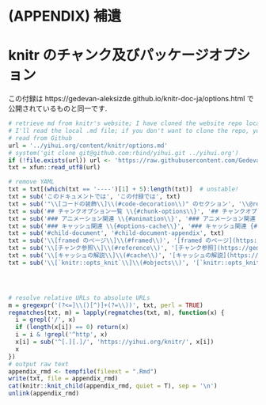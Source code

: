 # (APPENDIX) 補遺 {-}

# **knitr** のチャンク及びパッケージオプション {#full-options}

:::{.infobox .tip data-latex="{tip}"}
この付録は https://gedevan-aleksizde.github.io/knitr-doc-ja/options.html で公開されているものと同一です.
:::

```r
# retrieve md from knitr's website; I have cloned the website repo locally, so
# I'll read the local .md file; if you don't want to clone the repo, you may
# read from Github
url = '../yihui.org/content/knitr/options.md'
# system('git clone git@github.com:rbind/yihui.git ../yihui.org')
if (!file.exists(url)) url <- 'https://raw.githubusercontent.com/Gedevan-Aleksizde/knitr-doc-ja/master/source/01-options.Rmd' # url = 'https://raw.githubusercontent.com/rbind/yihui/master/content/knitr/options.md'
txt = xfun::read_utf8(url)

# remove YAML
txt = txt[(which(txt == '----')[1] + 5):length(txt)]  # unstable!
txt = sub('このドキュメントでは', 'この付録では', txt)
txt = sub('"\\[コードの装飾\\]\\(#code-decoration\\)" のセクション', '\\@ref(#code-decoration)節', txt)
txt = sub('## チャンクオプション一覧 \\{#chunk-options\\}', '## チャンクオプション一覧 {#chunk-options-full}', txt)
txt = sub('### アニメーション関連 \\{#animation\\}', '### アニメーション関連 {#animation-options}', txt)
txt = sub('### キャッシュ関連 \\{#options-cache\\}', '### キャッシュ関連 {#cache-options}', txt)
txt = sub('#child-document', '#child-document-appendix', txt)
txt = sub('\\[framed のページ\\]\\(#framed\\)', '[framed のページ](https://gedevan-aleksizde.github.io/knitr-doc-ja/framed.html#framed)', txt)
txt = sub('\\[チャンク参照\\]\\(#reference\\)', '[チャンク参照](https://gedevan-aleksizde.github.io/knitr-doc-ja/reference.html#reference)', txt)
txt = sub('\\[キャッシュの解説\\]\\(#cache\\)', '[キャッシュの解説](https://gedevan-aleksizde.github.io/knitr-doc-ja/cache.html#cache)', txt)
txt = sub('\\[`knitr::opts_knit`\\]\\(#objects\\)', '[`knitr::opts_knit`](https://gedevan-aleksizde.github.io/knitr-doc-ja/objects.html#objects)', txt)




# resolve relative URLs to absolute URLs
m = gregexpr('(?<=]\\()[^)]+(?=\\))', txt, perl = TRUE)
regmatches(txt, m) = lapply(regmatches(txt, m), function(x) {
  i = grepl('/', x)
  if (length(x[i]) == 0) return(x)
  i = i & !grepl('^http', x)
  x[i] = sub('^[.][.]/', 'https://yihui.org/knitr/', x[i])
  x
})
# output raw text
appendix_rmd <- tempfile(fileext = ".Rmd")
write(txt, file = appendix_rmd)
cat(knitr::knit_child(appendix_rmd, quiet = T), sep = '\n')
unlink(appendix_rmd)
```
